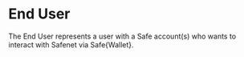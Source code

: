 # End User

The End User represents a user with a Safe account(s) who wants to interact with Safenet via Safe\{Wallet\}.